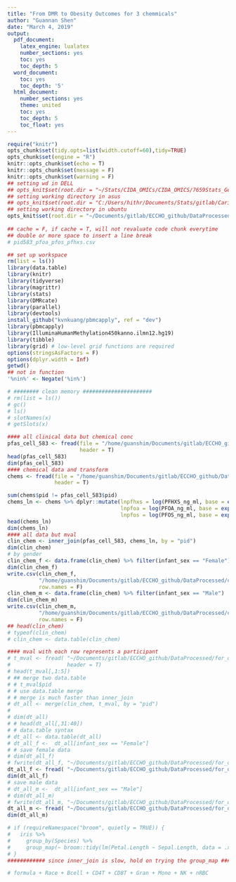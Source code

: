 ```yaml
---
title: "From DMR to Obesity Outcomes for 3 chemmicals"
author: "Guannan Shen"
date: "March 4, 2019"
output: 
  pdf_document:
    latex_engine: lualatex
    number_sections: yes
    toc: yes
    toc_depth: 5
  word_document:
    toc: yes
    toc_depth: '5'
  html_document:
    number_sections: yes
    theme: united
    toc: yes
    toc_depth: 5
    toc_float: yes
---
```


```r
require("knitr")
opts_chunk$set(tidy.opts=list(width.cutoff=60),tidy=TRUE)
opts_chunk$set(engine = "R")
knitr::opts_chunk$set(echo = T)
knitr::opts_chunk$set(message = F)
knitr::opts_chunk$set(warning = F)
## setting wd in DELL
## opts_knit$set(root.dir = "~/Stats/CIDA_OMICs/CIDA_OMICS/7659Stats_Genetics/HW5/")
## setting working directory in asus 
## opts_knit$set(root.dir = "C:/Users/hithr/Documents/Stats/gitlab/Cario_RNASeq_Microbiom_Inte/DataRaw/") 
## setting working directory in ubuntu
opts_knit$set(root.dir = "~/Documents/gitlab/ECCHO_github/DataProcessed/for_obesity/")
                                                 
## cache = F, if cache = T, will not revaluate code chunk everytime
## double or more space to insert a line break
# pid583_pfoa_pfos_pfhxs.csv
```

```r
## set up workspace
rm(list = ls())
library(data.table)
library(knitr)
library(tidyverse)
library(magrittr)
library(stats)
library(DMRcate)
library(parallel)
library(devtools)
install_github("kvnkuang/pbmcapply", ref = "dev")
library(pbmcapply)
library(IlluminaHumanMethylation450kanno.ilmn12.hg19)
library(tibble)
library(grid) # low-level grid functions are required
options(stringsAsFactors = F)
options(dplyr.width = Inf)
getwd()
## not in function
'%nin%' <- Negate('%in%')

# ######## clean memory ######################
# rm(list = ls())
# gc()
# ls()
# slotNames(x)
# getSlots(x)

```

```r
#### all clinical data but chemical conc
pfas_cell_583 <- fread(file = "/home/guanshim/Documents/gitlab/ECCHO_github/DataProcessed/pfas_cell_583.csv", 
                       header = T)
head(pfas_cell_583)
dim(pfas_cell_583)
#### chemical data and transform
chems <- fread(file = "/home/guanshim/Documents/gitlab/ECCHO_github/DataRaw/pid583_pfoa_pfos_pfhxs.csv", 
               header = T)

sum(chems$pid != pfas_cell_583$pid)
chems_ln <- chems %>% dplyr::mutate(lnpfhxs = log(PFHXS_ng_ml, base = exp(1)),
                                    lnpfoa = log(PFOA_ng_ml, base = exp(1)),
                                    lnpfos = log(PFOS_ng_ml, base = exp(1)))
head(chems_ln)
dim(chems_ln)
#### all data but mval
clin_chem <- inner_join(pfas_cell_583, chems_ln, by = "pid")
dim(clin_chem)
# by gender
clin_chem_f <- data.frame(clin_chem) %>% filter(infant_sex == "Female") 
dim(clin_chem_f)
write.csv(clin_chem_f, 
          "/home/guanshim/Documents/gitlab/ECCHO_github/DataProcessed/clin_chem_f.csv",
          row.names = F)
clin_chem_m <- data.frame(clin_chem) %>% filter(infant_sex == "Male") 
dim(clin_chem_m)
write.csv(clin_chem_m, 
          "/home/guanshim/Documents/gitlab/ECCHO_github/DataProcessed/clin_chem_m.csv",
          row.names = F)
## head(clin_chem)
# typeof(clin_chem)
# clin_chem <- data.table(clin_chem)

#### mval with each row represents a participant
# t_mval <- fread( "~/Documents/gitlab/ECCHO_github/DataProcessed/for_obesity/t_mval.csv",
#                  header = T)
# head(t_mval[,1:5])
# ## merge two data.table
# # t_mval$pid
# # use data.table merge
# # merge is much faster than inner_join
# dt_all <- merge(clin_chem, t_mval, by = "pid")
# 
# dim(dt_all)
# # head(dt_all[,31:40])
# # data.table syntax
# dt_all <- data.table(dt_all)
# dt_all_f <-  dt_all[infant_sex == "Female"]
# # save female data
# dim(dt_all_f)
# fwrite(dt_all_f, "~/Documents/gitlab/ECCHO_github/DataProcessed/for_obesity/dt_all_f.csv", row.names = F)
dt_all_f <- fread( "~/Documents/gitlab/ECCHO_github/DataProcessed/for_obesity/dt_all_f.csv", header = T)
dim(dt_all_f)
# save male data 
# dt_all_m <-  dt_all[infant_sex == "Male"]
# dim(dt_all_m)
# fwrite(dt_all_m, "~/Documents/gitlab/ECCHO_github/DataProcessed/for_obesity/dt_all_m.csv", row.names = F)
dt_all_m <- fread( "~/Documents/gitlab/ECCHO_github/DataProcessed/for_obesity/dt_all_m.csv", header = T)
dim(dt_all_m)

```


```r
# if (requireNamespace("broom", quietly = TRUE)) {
#   iris %>%
#     group_by(Species) %>%
#     group_map(~ broom::tidy(lm(Petal.Length ~ Sepal.Length, data = .x)))
# }
############ since inner_join is slow, hold on trying the group_map #################

# formula + Race + Bcell + CD4T + CD8T + Gran + Mono + NK + nRBC

```